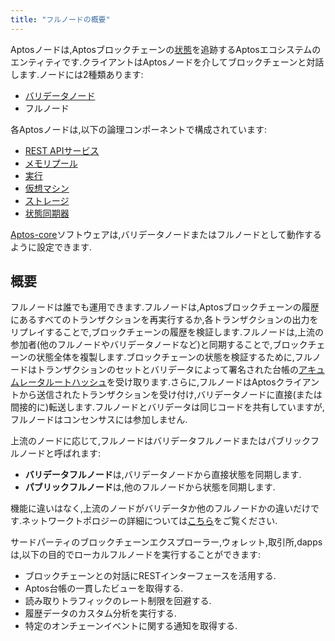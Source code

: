 ```yaml
---
title: "フルノードの概要"
---
```






Aptosノードは,Aptosブロックチェーンの[状態](/ja/network/glossary.mdx#state)を追跡するAptosエコシステムのエンティティです.クライアントはAptosノードを介してブロックチェーンと対話します.ノードには2種類あります:

- [バリデータノード](/ja/network/blockchain/validator-nodes)
- フルノード

各Aptosノードは,以下の論理コンポーネントで構成されています:

- [REST APIサービス](/ja/network/glossary.mdx#rest-api-service)
- [メモリプール](/ja/network/blockchain/validator-nodes.mdx#mempool)
- [実行](/ja/network/blockchain/validator-nodes.mdx#execution)
- [仮想マシン](/ja/network/blockchain/validator-nodes.mdx#virtual-machine)
- [ストレージ](/ja/network/blockchain/validator-nodes.mdx#storage)
- [状態同期器](/ja/network/blockchain/validator-nodes.mdx#state-synchronizer)

[Aptos-core](/ja/network/glossary.mdx#aptos-core)ソフトウェアは,バリデータノードまたはフルノードとして動作するように設定できます.

## 概要

フルノードは誰でも運用できます.フルノードは,Aptosブロックチェーンの履歴にあるすべてのトランザクションを再実行するか,各トランザクションの出力をリプレイすることで,ブロックチェーンの履歴を検証します.フルノードは,上流の参加者(他のフルノードやバリデータノードなど)と同期することで,ブロックチェーンの状態全体を複製します.ブロックチェーンの状態を検証するために,フルノードはトランザクションのセットとバリデータによって署名された台帳の[アキュムレータルートハッシュ](/ja/network/glossary.mdx#accumulator-root-hash)を受け取ります.さらに,フルノードはAptosクライアントから送信されたトランザクションを受け付け,バリデータノードに直接(または間接的に)転送します.フルノードとバリデータは同じコードを共有していますが,フルノードはコンセンサスには参加しません.

上流のノードに応じて,フルノードはバリデータフルノードまたはパブリックフルノードと呼ばれます:

- **バリデータフルノード**は,バリデータノードから直接状態を同期します.
- **パブリックフルノード**は,他のフルノードから状態を同期します.

機能に違いはなく,上流のノードがバリデータか他のフルノードかの違いだけです.ネットワークトポロジーの詳細については[こちら](/ja/network/blockchain/node-networks-sync)をご覧ください.

サードパーティのブロックチェーンエクスプローラー,ウォレット,取引所,dappsは,以下の目的でローカルフルノードを実行することができます:

- ブロックチェーンとの対話にRESTインターフェースを活用する.
- Aptos台帳の一貫したビューを取得する.
- 読み取りトラフィックのレート制限を回避する.
- 履歴データのカスタム分析を実行する.
- 特定のオンチェーンイベントに関する通知を取得する.
